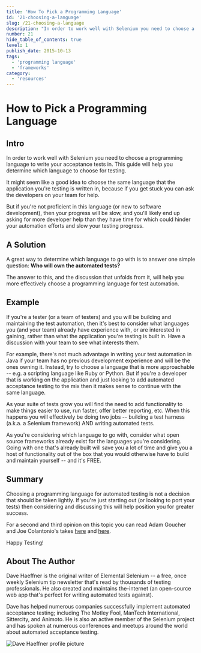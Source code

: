 ```yaml
---
title: 'How To Pick a Programming Language'
id: '21-choosing-a-language'
slug: /21-choosing-a-language
description: "In order to work well with Selenium you need to choose a programming language to write your acceptance tests in. This guide will help you determine which language to choose for testing."
number: 21
hide_table_of_contents: true
level: 1
publish_date: 2015-10-13
tags:
  - 'programming language'
  - 'frameworks'
category:
  - 'resources'
---
```


# How to Pick a Programming Language

## Intro

In order to work well with Selenium you need to choose a programming language to write your acceptance tests in.
This guide will help you determine which language to choose for testing.

It might seem like a good idea to choose the same language that the application you're testing is written in,
because if you get stuck you can ask the developers on your team for help.

But if you're not proficient in this language (or new to software development), then your progress will be slow,
and you'll likely end up asking for more developer help than they have time for which could hinder your automation
efforts and slow your testing progress.

## A Solution

A great way to determine which language to go with is to answer one simple question: __Who will own the automated
tests?__

The answer to this, and the discussion that unfolds from it, will help you more effectively choose a programming
language for test automation.

## Example

If you're a tester (or a team of testers) and you will be building and maintaining the test automation, then it's
best to consider what languages you (and your team) already have experience with, or are interested in gaining,
rather than what the application you're testing is built in. Have a discussion with your team to see what interests
them.

For example, there's not much advantage in writing your test automation in Java if your team has no previous
development experience and will be the ones owning it. Instead, try to choose a language that is more approachable
-- e.g. a scripting language like Ruby or Python. But if you're a developer that is working on the application and
just looking to add automated acceptance testing to the mix then it makes sense to continue with the same language.

As your suite of tests grow you will find the need to add functionality to make things easier to use, run faster,
offer better reporting, etc. When this happens you will effectively be doing two jobs -- building a test harness
(a.k.a. a Selenium framework) AND writing automated tests.

As you're considering which language to go with, consider what open source frameworks already exist for the languages
you're considering. Going with one that's already built will save you a lot of time and give you a host of
functionality out of the box that you would otherwise have to build and maintain yourself -- and it's FREE.

## Summary

Choosing a programming language for automated testing is not a decision that should be taken lightly. If you're just
starting out (or looking to port your tests) then considering and discussing this will help position you for
greater success.

For a second and third opinion on this topic you can read Adam Goucher and Joe Colantonio's takes [here](https://saucelabs.com/resources/blog/stop-being-a-language-snob-debunking-the-but-our-application-is-written-in-x-myth-guest-post)
and [here](http://www.joecolantonio.com/2015/05/31/selenium-what-programming-language-you-should-learn-to-get-into-test-automation/).

Happy Testing!

## About The Author

Dave Haeffner is the original writer of Elemental Selenium -- a free, once weekly Selenium tip newsletter that's read
by thousands of testing professionals. He also created and maintains the-internet (an open-source web app that's
perfect for writing automated tests against).

Dave has helped numerous companies successfully implement automated acceptance testing; including The Motley Fool,
ManTech International, Sittercity, and Animoto. He is also an active member of the Selenium project and has spoken
at numerous conferences and meetups around the world about automated acceptance testing.

![Dave Haeffner profile picture](/img/authors/dave-haeffner.jpeg#author-img 'a title')